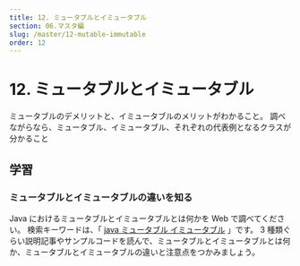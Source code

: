 ```yaml
---
title: 12. ミュータブルとイミュータブル
section: 06.マスタ編
slug: /master/12-mutable-immutable
order: 12
---
```


# 12. ミュータブルとイミュータブル

<p class="goal">
  ミュータブルのデメリットと、イミュータブルのメリットがわかること。
  調べながらなら、ミュータブル、イミュータブル、それぞれの代表例となるクラスが分かること
</p>

## 学習

### ミュータブルとイミュータブルの違いを知る

Java におけるミュータブルとイミュータブルとは何かを Web で調べてください。
検索キーワードは、「 [java ミュータブル イミュータブル](https://www.google.com/search?q=java+ミュータブル+イミュータブル) 」です。
3 種類ぐらい説明記事やサンプルコードを読んで、ミュータブルとイミュータブルとは何か、ミュータブルとイミュータブルの違いと注意点をつかみましょう。
